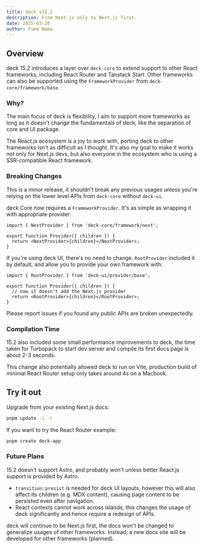 ```yaml
---
title: deck v15.2
description: From Next.js only to Next.js first.
date: 2025-03-28
author: Fuma Nama
---
```


## Overview

deck 15.2 introduces a layer over `deck-core` to extend support to other React frameworks, including React Router and Tanstack Start. Other frameworks can also be supported using the `FrameworkProvider` from `deck-core/framework/base`.

### Why?

The main focus of deck is flexibility, I aim to support more frameworks as long as it doesn't change the fundamentals of deck, like the separation of core and UI package.

The React.js ecosystem is a joy to work with, porting deck to other frameworks isn't as difficult as I thought.
It's also my goal to make it works not only for Next.js devs, but also everyone in the ecosystem who is using a SSR-compatible React framework.

### Breaking Changes

This is a minor release, it shouldn't break any previous usages unless you're relying on the lower level APIs from `deck-core` without `deck-ui`.

deck Core now requires a `FrameworkProvider`. It's as simple as wrapping it with appropriate provider:

```tsx
import { NextProvider } from 'deck-core/framework/next';

export function Provider({ children }) {
  return <NextProvider>{children}</NextProvider>;
}
```

If you're using deck UI, there's no need to change. `RootProvider` included it by default, and allow you to provide your own framework with:

```tsx
import { RootProvider } from 'deck-ui/provider/base';

export function Provider({ children }) {
  // now it doesn't add the Next.js provider
  return <RootProvider>{children}</RootProvider>;
}
```

Please report issues if you found any public APIs are broken unexpectedly.

### Compilation Time

15.2 also included some small performance improvements to deck, the time taken for Turbopack to start dev server and compile its first docs page is about 2-3 seconds.

This change also potentially allowed deck to run on Vite, production build of minimal React Router setup only takes around 4s on a Macbook.

## Try it out

Upgrade from your existing Next.js docs:

```bash
pnpm update -i -r
```

If you want to try the React Router example:

```bash
pnpm create deck-app
```

### Future Plans

15.2 doesn't support Astro, and probably won't unless better React.js support is provided by Astro.

- `transition:presist` is needed for deck UI layouts, however this will also affect its children (e.g. MDX content), causing page content to be persisted even after navigation.
- React contexts cannot work across islands, this changes the usage of deck significantly and hence require a redesign of APIs.

deck will continue to be Next.js first, the docs won't be changed to generalize usages of other frameworks. Instead, a new docs site will be developed for other frameworks (planned).
